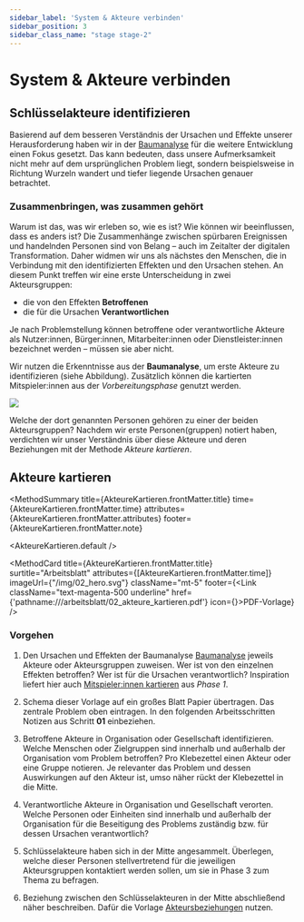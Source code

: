 ```yaml
---
sidebar_label: 'System & Akteure verbinden'
sidebar_position: 3
sidebar_class_name: "stage stage-2"
---
```



# System & Akteure verbinden

## Schlüsselakteure identifizieren

Basierend auf dem besseren Verständnis der Ursachen und Effekte unserer Herausforderung haben wir in der [Baumanalyse](/buch/erkunden/problemverstaendnis-schaerfen#baumanalyse) für die weitere Entwicklung einen Fokus gesetzt. Das kann bedeuten, dass unsere Aufmerksamkeit nicht mehr auf dem ursprünglichen Problem liegt, sondern beispielsweise in Richtung Wurzeln wandert und tiefer liegende Ursachen genauer betrachtet.

### Zusammenbringen, was zusammen gehört

Warum ist das, was wir erleben so, wie es ist? Wie können wir beeinflussen, dass es anders ist? Die Zusammenhänge zwischen spürbaren Ereignissen und handelnden Personen sind von Belang – auch im Zeitalter der digitalen Transformation. Daher widmen wir uns als nächstes den Menschen, die in Verbindung mit den identifizierten Effekten und den Ursachen stehen. An diesem Punkt treffen wir eine erste Unterscheidung in zwei Akteursgruppen:

- die von den Effekten **Betroffenen**
- die für die Ursachen **Verantwortlichen**

Je nach Problemstellung können betroffene oder verantwortliche Akteure als Nutzer:innen, Bürger:innen, Mitarbeiter:innen oder Dienstleister:innen bezeichnet werden – müssen sie aber nicht.

Wir nutzen die Erkenntnisse aus der **Baumanalyse**, um erste Akteure zu identifizieren (siehe Abbildung). Zusätzlich können die kartierten Mitspieler:innen aus der *Vorbereitungsphase* genutzt werden.

<img src="/img/02_tree_diagram.svg" className="w-full mx-auto h-auto" aria-hidden />

Welche der dort genannten Personen gehören zu einer der beiden Akteursgruppen? Nachdem wir erste Personen(gruppen) notiert haben, verdichten wir unser Verständnis über diese Akteure und deren Beziehungen mit der Methode _Akteure kartieren_.

## Akteure kartieren

<MethodSummary
  title={AkteureKartieren.frontMatter.title}
  time={AkteureKartieren.frontMatter.time}
  attributes={AkteureKartieren.frontMatter.attributes}
  footer={AkteureKartieren.frontMatter.note}
>
  <AkteureKartieren.default />
</MethodSummary>

<MethodCard
  title={AkteureKartieren.frontMatter.title}
  surtitle="Arbeitsblatt"
  attributes={[AkteureKartieren.frontMatter.time]}
  imageUrl={"/img/02_hero.svg"}
  className="mt-5"
  footer={<Link className="text-magenta-500 underline" href={'pathname:///arbeitsblatt/02_akteure_kartieren.pdf'} icon={<EditIcon className="w-3 h-3 text-inherit" />}>PDF-Vorlage</Link>}
/>

### Vorgehen

1. Den Ursachen und Effekten der Baumanalyse [Baumanalyse](/buch/erkunden/problemverstaendnis-schaerfen#baumanalyse) jeweils Akteure oder Akteursgruppen zuweisen. Wer ist von den einzelnen Effekten betroffen? Wer ist für die Ursachen verantwortlich? Inspiration liefert hier auch [Mitspieler:innen kartieren](/buch/vorbereiten/beteiligte-identifizieren-analysieren#mitspielerinnen-kartieren) aus _Phase 1_.

2. Schema dieser Vorlage auf ein großes Blatt Papier übertragen. Das zentrale Problem oben eintragen. In den folgenden Arbeitsschritten Notizen aus Schritt **01** einbeziehen.

3. Betroffene Akteure in Organisation oder Gesellschaft identifizieren. Welche Menschen oder Zielgruppen sind innerhalb und außerhalb der Organisation vom Problem betroffen? Pro Klebezettel einen Akteur oder eine Gruppe notieren. Je relevanter das Problem und dessen Auswirkungen auf den Akteur ist, umso näher rückt der Klebezettel in die Mitte.

4. Verantwortliche Akteure in Organisation und Gesellschaft verorten. Welche Personen oder Einheiten sind innerhalb und außerhalb der Organisation für die Beseitigung des Problems zuständig bzw. 
für dessen Ursachen verantwortlich?

5. Schlüsselakteure haben sich in der Mitte angesammelt. Überlegen, welche dieser Personen stellvertretend für die jeweiligen Akteursgruppen kontaktiert werden sollen, um sie in Phase 3 zum Thema zu befragen.

6. Beziehung zwischen den Schlüsselakteuren in der Mitte abschließend näher beschreiben. Dafür die Vorlage [Akteursbeziehungen](/arbeitsblatt/02_akteursbeziehungen.pdf) nutzen.
